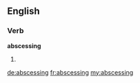 ==English==
===Verb===
'''abscessing'''
#{{present participle of|[[abscess]]}}

[[de:abscessing]]
[[fr:abscessing]]
[[my:abscessing]]